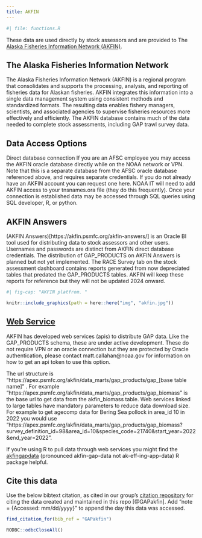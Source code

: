```yaml
---
title: AKFIN
---
```


```r
#| file: functions.R
```

These data are used directly by stock assessors and are provided to The [Alaska Fisheries Information Network (AKFIN)](https://akfin.psmfc.org/). 

## The Alaska Fisheries Information Network

The Alaska Fisheries Information Network (AKFIN) is a regional program that consolidates and supports the processing, analysis, and reporting of fisheries data for Alaskan fisheries. AKFIN integrates this information into a single data management system using consistent methods and standardized formats. The resulting data enables fishery managers, scientists, and associated agencies to supervise fisheries resources more effectively and efficiently. The AKFIN database contains much of the data needed to complete stock assessments, including GAP trawl survey data. 

## Data Access Options

Direct database connection
If you are an AFSC employee you may access the AKFIN oracle database directly while on the NOAA network or VPN. Note that this is a separate database from the AFSC oracle database referenced above, and requires separate credentials. If you do not already have an AKFIN account you can request one here. NOAA IT will need to add AKFIN access to your tnsnames.ora file (they do this frequently). Once your connection is established data may be accessed through SQL queries using SQL developer, R, or python.

## AKFIN Answers

(AKFIN Answers)[https://akfin.psmfc.org/akfin-answers/] is an Oracle BI tool used for distributing data to stock assessors and other users. Usernames and passwords are distinct from AKFIN direct database credentials. The distribution of GAP_PRODUCTS on AKFIN Answers is planned but not yet implemented. The RACE Survey tab on the stock assessment dashboard contains reports generated from now depreciated tables that predated the GAP_PRODUCTS tables. AKFIN will keep these reports for reference but they will not be updated 2024 onward.

```r
#| fig-cap: "AKFIN platfrom. "

knitr::include_graphics(path = here::here("img", "akfin.jpg"))
```

## [Web Service](https://afsc-gap-products.github.io/gap_products/content/akfin-api-r.html)

AKFIN has developed web services (apis) to distribute GAP data. Like the GAP_PRODUCTS schema, these are under active development. These do not require VPN or an oracle connection but they are protected by Oracle authentication, please contact matt.callahan@noaa.gov for information on how to get an api token to use this option.

The url structure is "https://apex.psmfc.org/akfin/data_marts/gap_products/gap_[base table name]" . For example "https://apex.psmfc.org/akfin/data_marts/gap_products/gap_biomass" is the base url to get data from the akfin_biomass table. Web services linked to large tables have mandatory parameters to reduce data download size. For example to get agecomp data for Bering Sea pollock in area_id 10 in 2022 you would use "https://apex.psmfc.org/akfin/data_marts/gap_products/gap_biomass?survey_definition_id=98&area_id=10&species_code=21740&start_year=2022&end_year=2022”.

If you’re using R to pull data through web services you might find the [akfingapdata](https://github.com/MattCallahan-NOAA/akfingapdata/tree/main) (pronounced akfin-gap-data not ak-eff-ing-app-data) R package helpful.

## Cite this data

Use the below bibtext citation, as cited in our group's [citation repository](https://github.com/afsc-gap-products/citations/blob/main/cite/bibliography.bib) for citing the data created and maintained in this repo [@GAPakfin]. Add "note = {Accessed: mm/dd/yyyy}" to append the day this data was accessed. 

```r
find_citation_for(bib_ref = "GAPakfin")
```

```r
RODBC::odbcCloseAll()
```

